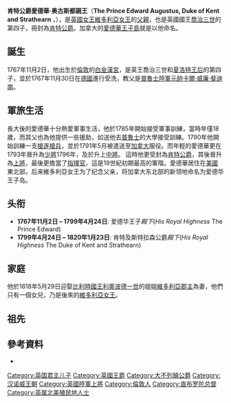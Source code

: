 {{noteTA
| G1 = PoliticiansUK
| 1 = zh:佐治;zh-hans:乔治;zh-hk:佐治;zh-sg:乔治;zh-tw:喬治;zh-cn:乔治
}}
{{Infobox royalty|royal
| name                 = 愛德華·奥古斯都<br/>Prince Edward, Duke of Kent and Strathearn
| title                = [[根德公爵|肯特及斯特拉森公爵]]
| image                = Edward, Duke of Kent and Strathearn by Sir William Beechey.jpg
| caption              = 肯特及斯特拉森公爵愛德華親王肖像
| full name            = 愛德華·奧古斯都<br/>Edward Augustus
| spouse               = [[维多利亚公主_(萨克森-科堡-萨尔费尔德)|薩克森-科堡-薩爾費爾德的维多利亚郡主]]
| succession           = 
| issue                = [[维多利亚_(英国女王)|維多利亞女皇]]
| titles               = ''HRH'' The Duke of Kent<br />''HRH'' The Prince Edward
| house                = [[汉诺威王朝|汉诺威王朝]]
| father               = [[喬治三世|喬治三世]]
| mother               = [[梅克伦堡-施特雷利茨的夏洛特|夏洛特王后]]
| birth_date           = {{Birth date|1767|11|2|df=y}}
| birth_place          = [[倫敦|倫敦]][[白金漢宮|白金漢宮]]
| death_date           = {{Death date and age|1820|1|23|1767|11|2|df=y}}
| death_place          = [[英格兰|英格兰]][[錫德茅斯|錫德茅斯]]
| date of burial       = 1820年2月12日<ref>{{cite web | url=http://www.stgeorges-windsor.org/about-st-georges/royal-connection/burial/burials-in-the-chapel-since-1805.html | title=Royal Burials in the Chapel since 1805 | publisher=stgeorges-windsor.org | work=College of St George | accessdate=April 10, 2012 | deadurl=yes | archiveurl=https://web.archive.org/web/20110927024852/http://www.stgeorges-windsor.org/about-st-georges/royal-connection/burial/burials-in-the-chapel-since-1805.html | archivedate=2011年9月27日 }}</ref>
| place of burial      = [[圣乔治礼拜堂_(温莎城堡)|圣乔治礼拜堂]]
}}
'''肯特公爵愛德華·奥古斯都親王'''（'''The Prince Edward Augustus, Duke of Kent and Strathearn''' ，{{bd|1767年|11月2日|1820年|1月23日}}），是[[英國君主列表|英國女王]][[維多利亞女王|維多利亞女王]]的[[父親|父親]]，也是英國國王[[喬治三世|喬治三世]]的第四子，冊封為[[肯特公爵|肯特公爵]]。加拿大的[[愛德華王子島|愛德華王子島]]就是以他命名。

== 誕生 ==
1767年11月2日，他出生於[[倫敦|倫敦]]的[[白金漢宮|白金漢宮]]，是英王喬治三世和[[梅克伦堡-施特雷利茨的夏洛特|夏洛特王后]]的第四子，並於1767年11月30日在[[德國|德國]]進行受洗，教父是[[普魯士|普魯士]][[陸軍元帥|陸軍元帥]][[卡尔·威廉·斐迪南_(不伦瑞克-沃尔芬比特尔)|卡爾·威廉·斐迪南]]。
== 軍旅生活 ==
長大後的愛德華十分熱愛軍事生活，他於1785年開始接受軍事訓練，當時年僅18歲，而其父也為他提供一些援助，如送他去[[普魯士|普魯士]]的大學接受訓練。1790年他開始訓練一支[[槍遂槍兵|槍遂槍兵]]，並於1791年5月被遣送至[[加拿大|加拿大]]服役。而年輕的愛德華更在1793年晉升為[[少將|少將]]1796年，及於升上[[中將|中將]]。
這時他更受封為[[肯特公爵|肯特公爵]]，其後晉升為[[上將|上將]]，最後更擔當了[[指揮官|指揮官]]，這是19世紀初期最高的軍階。愛德華居住在[[美國|美國]]東北部。后来維多利亞女王为了纪念父亲，将加拿大东北部的新领地命名为爱德华王子岛。
 
==头衔==
*'''1767年11月2日 – 1799年4月24日''': 爱德华王子''殿下''(''His Royal Highness'' The Prince Edward)
*'''1799年4月24日 – 1820年1月23日''': 肯特及斯特拉森公爵''殿下''(''His Royal Highness'' The Duke of Kent and Strathearn)
== 家庭 ==
他於1818年5月29日迎娶[[比利时君主列表|比利時國王]][[利奥波德一世_(比利时)|利奧波德一世]]的姐姐[[维多利亚公主_(萨克森-科堡-萨尔费尔德)|維多利亞郡主]]為妻，他們只有一個女兒，乃是後來的[[维多利亚_(英国女王)|維多利亞女王]]。

== 祖先 ==
{{Ahnentafel top|先祖}}<center>
{{ahnentafel-compact5
| style = font-size: 85%; 
|boxstyle_1=background-color: #ddf;
|boxstyle_2=background-color: #fdd;
|boxstyle_3=background-color: #ffc;
|boxstyle_4=background-color: #dfd;
|boxstyle_5=background-color: #9fe;
|1='''肯特及斯特拉森公爵爱德华王子'''
|2='''父：'''英國國王[[喬治三世|喬治三世]]
|3='''母：'''[[梅克伦堡-施特雷利茨的夏洛特|梅克伦堡-施特雷利茨的夏洛特]]
|4='''祖父：'''威尔士亲王[[弗雷德里克_(威尔士亲王)|腓特烈王子]]
|5='''祖母：'''[[薩克森-哥達-阿爾滕堡的奧古絲塔|薩克森-哥達-阿爾滕堡的奧古絲塔]]
|6='''外祖父：'''[[卡爾·路德維希·腓特烈|卡爾·路德維希·腓特烈]]
|7='''外祖母：'''[[伊莉莎白·阿爾貝汀_(薩克森-希爾德布格豪森)|伊莉莎白·阿爾貝汀]]
|8='''曾祖父：'''英国国王[[乔治二世_(英国)|乔治二世]]
|9='''曾祖母：'''[[卡羅琳_(安斯巴赫)|安斯巴赫的卡罗琳]]
|10= '''外曾祖父：'''萨克森-哥达-阿尔滕堡公爵[[腓特烈二世_(萨克森-哥达-阿尔滕堡)|腓特烈二世]]
|11='''外曾祖母：'''公爵夫人{{le|马格达莱纳·奥古斯塔郡主|Princess Magdalena Augusta of Anhalt-Zerbst}}
|12='''外曾祖父：'''梅克伦堡-施特雷利茨公爵[[阿道夫·腓特烈二世|阿道夫·腓特烈二世]]
|13='''外曾祖母：'''克里斯蒂娜·阿瑪莉埃
|14='''外曾祖父：'''萨克森-希尔德布尔格豪森公爵[[恩斯特·腓特烈一世|恩斯特·腓特烈一世]]
|15='''外曾祖母：'''公爵夫人{{le|索菲亚·艾伯丁 (爱尔巴赫-爱尔巴赫女伯爵)|Countess Sophia Albertine of Erbach-Erbach|索菲亚·艾伯丁}}
|16='''高祖父：'''英国国王[[乔治一世_(英国)|乔治一世]]
|17='''高祖母：'''不倫瑞克-呂訥堡的[[索菲·多蘿西亞_(不倫瑞克-呂訥堡)|索菲·多蘿西亞]]
|18='''外高祖父：'''布蘭登堡-安斯巴赫藩侯[[约翰·腓特烈_(布蘭登堡-安斯巴赫)|约翰·腓特烈]]
|19='''外高祖母：'''薩克森-艾森纳赫的[[艾蕾諾爾·厄德穆特_(薩克森-艾森纳赫)|艾蕾諾爾·厄德穆特]]
|20='''外高祖父：'''萨克森-哥达-阿尔滕堡公爵{{le|腓特烈一世 (萨克森-哥达-阿尔滕堡公爵)|Frederick I, Duke of Saxe-Gotha-Altenburg|腓特烈一世}}
|21='''外高祖母：'''公爵夫人{{le|马格达莱纳·西比勒郡主 (萨克森 - 魏森费尔斯)|Magdalena Sibylle of Saxe-Weissenfels|马格达莱纳·西比勒郡主}}
|22='''外高祖父：'''安哈特-采爾布斯特親王{{le|卡尔·威廉 (安哈尔特-策尔布斯特公爵)|Karl, Prince of Anhalt-Zerbst|卡尔·威廉}}
|23='''外高祖母：'''公爵夫人{{le|索菲亚郡主 (萨克森 - 魏森费尔斯)|Sophia of Saxe-Weissenfels, Princess of Anhalt-Zerbst|索菲亚郡主}}
|24='''外高祖父：'''梅克伦堡公爵[[阿道夫·腓特烈一世|阿道夫·腓特烈一世]]
|25='''外高祖母：'''公爵夫人[[玛丽·凯瑟琳郡主|玛丽·凯瑟琳郡主]]
|26='''外高祖父：'''施瓦茨堡-松德尔斯豪森公爵{{le|克里斯蒂安·威廉一世|Christian William I, Prince of Schwarzburg-Sondershausen}}
|27='''外高祖母：'''伯爵夫人[[安东尼·西比尔|安东尼·西比尔]]
|28='''外高祖父：'''萨克森-希尔德布尔格豪森公爵{{le|恩斯特 (萨克森-希尔德布尔格豪森公爵)|Ernest, Duke of Saxe-Hildburghausen|恩斯特}}
|29='''外高祖母：'''公爵夫人{{le|苏菲·亨丽埃特 (瓦尔德克)|Countess Sophie Henriette of Waldeck|苏菲·亨丽埃特}}
|30='''外高祖父：'''[[爱尔巴赫-爱尔巴赫|爱尔巴赫-爱尔巴赫]]伯爵[[乔治·路易一世_(爱尔巴赫-爱尔巴赫伯爵)|乔治·路易一世]]
|31='''外高祖母：'''伯爵夫人[[阿玛莉亚·卡塔琳娜_(瓦尔德克-艾森伯格)|阿玛莉亚·卡塔琳娜]]
}}</center>
{{ahnentafel bottom}}

== 參考資料 ==
{{reflist}}
*{{Cite book|title=Prince Edward's legacy: the Duke of Kent in Halifax : romance and beautiful buildings|url=http://www.deslibris.ca/ID/413673|publisher=Formac Pub.|date=2005|location=Halifax, N.S.|isbn=978-1-4593-2591-3|oclc=288065093|language=en|first=William|last=Naftel|access-date=2020-10-22|archive-date=2021-03-12|archive-url=https://web.archive.org/web/20210312152358/https://www.deslibris.ca/ID/413673|dead-url=no}}

{{英国王子}}
{{根德公爵}}
{{英國陸軍元帥 (1727年－1901年)}}
{{Authority control}}

{{DEFAULTSORT:Edward, Kent And Strathearn}}
[[Category:英国君主儿子|Category:英国君主儿子]]
[[Category:英國王爵|Category:英國王爵]]
[[Category:大不列顛公爵|Category:大不列顛公爵]]
[[Category:汉诺威王朝|Category:汉诺威王朝]]
[[Category:英國陸軍上將|Category:英國陸軍上將]]
[[Category:倫敦人|Category:倫敦人]]
[[Category:直布罗陀总督|Category:直布罗陀总督]]
[[Category:英属北美殖民地人士|Category:英属北美殖民地人士]]